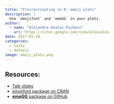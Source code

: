```yaml
---
title: "Procrastinating in R: emoji plots"
description: |
  Use `emojifont` and `emoGG` in your plots.
author: 
  - name: "Alejandra Avalos-Pacheco"
    url: https://sites.google.com/view/aleavalos
date: 2017-01-19
categories:
  - talks
  - dataviz
image: emoji_plots.png
---
```


## Resources:

-   [Talk slides](resources/emoji_plots.pdf)
-   [emojifont package on CRAN](https://cran.r-project.org/web/packages/emojifont/index.html)
-   [**emoGG** package on GitHub](https://github.com/dill/emoGG)
